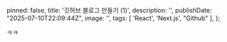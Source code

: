 
  pinned: false,
  title: '깃허브 블로그 만들기 (1)',
  description: '',
  publishDate: "2025-07-10T22:09:44Z",
  image: '',
  tags: [
    'React', 'Next.js', "Github"
  ],
};

ㅋㅋ